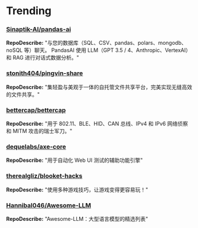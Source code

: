 
# Trending

### [Sinaptik-AI/pandas-ai](https://github.com/Sinaptik-AI/pandas-ai)
**RepoDescribe:** "与您的数据库（SQL、CSV、pandas、polars、mongodb、noSQL 等）聊天。 PandasAI 使用 LLM（GPT 3.5 / 4、Anthropic、VertexAI）和 RAG 进行对话式数据分析。"
  

### [stonith404/pingvin-share](https://github.com/stonith404/pingvin-share)
**RepoDescribe:** "集轻盈与美观于一体的自托管文件共享平台，完美实现无缝高效的文件共享。"
  

### [bettercap/bettercap](https://github.com/bettercap/bettercap)
**RepoDescribe:** "用于 802.11、BLE、HID、CAN 总线、IPv4 和 IPv6 网络侦察和 MITM 攻击的瑞士军刀。"
  

### [dequelabs/axe-core](https://github.com/dequelabs/axe-core)
**RepoDescribe:** "用于自动化 Web UI 测试的辅助功能引擎"
  

### [therealgliz/blooket-hacks](https://github.com/therealgliz/blooket-hacks)
**RepoDescribe:** "使用多种游戏技巧，让游戏变得更容易玩！"
  

### [Hannibal046/Awesome-LLM](https://github.com/Hannibal046/Awesome-LLM)
**RepoDescribe:** "Awesome-LLM：大型语言模型的精选列表"
  